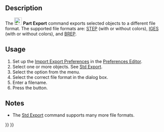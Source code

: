 <languages/>

{{Docnav
|
|
|[[Part_Workbench|Part]]
|
|
|IconC=Workbench_Part.svg
}}

{{VeryImportantMessage|This command is obsolete, it is not available in {{VersionPlus|1.1}}.<br>Use [[Image:Std_Export.svg|24px]] [[Std_Export|Std Export]] instead.}}

{{GuiCommand
|Name=Part Export‎
|MenuLocation=Part → Export CAD file..
|Workbenches=[[Part_Workbench|Part]]
|SeeAlso=[[Std_Export|Std Export]], [[Import_Export|Import Export]]
}}

==Description== 

The [[Image:Part_Export.svg|24px]] '''Part Export''' command exports selected objects to a different file format. The supported file formats are: [https://en.wikipedia.org/wiki/Step_file STEP] (with or without colors), [https://en.wikipedia.org/wiki/IGES IGES] (with or without colors), and [https://en.wikipedia.org/wiki/BREP BREP].

==Usage==

# Set up the [[Import_Export_Preferences|Import Export Preferences]] in the [[Preferences Editor|Preferences Editor]].
# Select one or more objects. See [[Std_Export#Usage|Std Export]].
# Select the {{MenuCommand|Part → [[Image:Part_Export.svg|16px]] Export CAD file...}} option from the menu.
# Select the correct file format in the dialog box.
# Enter a filename.
# Press the {{Button|Save}} button.

==Notes==

* The [[Std_Export|Std Export]] command supports many more file formats.


{{Docnav
|
|
|[[Part_Workbench|Part]]
|IconL=
|IconR=
|IconC=Workbench_Part.svg
}}

{{Part_Tools_navi{{#translation:}}}}
{{Userdocnavi{{#translation:}}}}